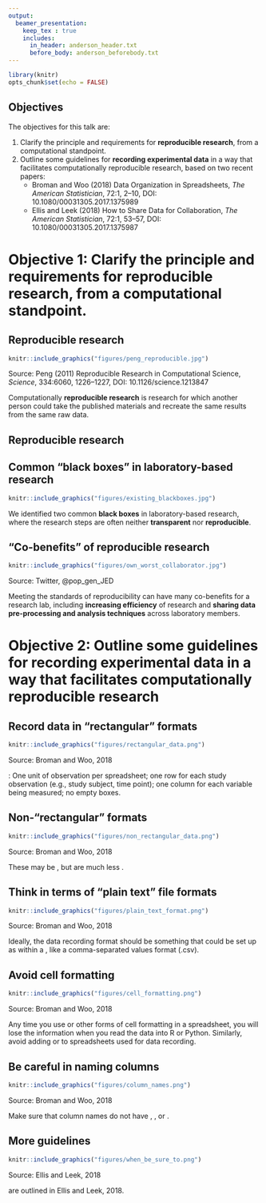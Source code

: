 ```yaml
---
output:
  beamer_presentation:
    keep_tex : true
    includes: 
      in_header: anderson_header.txt
      before_body: anderson_beforebody.txt
---
```


```r
library(knitr)
opts_chunk$set(echo = FALSE)
```

## Objectives

The objectives for this talk are: 

1. Clarify the principle and requirements for **reproducible research**, from a computational standpoint.
2. Outline some guidelines for **recording experimental data** in a way that facilitates computationally reproducible research, based on two recent papers: 
    + Broman and Woo (2018) Data Organization in Spreadsheets, *The American Statistician*, 72:1, 2--10, DOI: 10.1080/00031305.2017.1375989
    + Ellis and Leek (2018) How to Share Data for Collaboration, *The American Statistician*, 72:1, 53--57, DOI: 10.1080/00031305.2017.1375987

# Objective 1: Clarify the principle and requirements for reproducible research, from a computational standpoint.

## Reproducible research

```r
knitr::include_graphics("figures/peng_reproducible.jpg")
```

\vspace{-0.4cm}

\scriptsize Source: Peng (2011) Reproducible Research in Computational Science, *Science*, 334:6060, 1226--1227, DOI: 10.1126/science.1213847

\bigskip

\normalsize Computationally **reproducible research** is research for which another person could take the published materials and recreate the same results from the same raw data.

## Reproducible research

\begin{columns}

\begin{column}{0.5\textwidth}
\begin{centering}
\includegraphics[width=\textwidth]{figures/sidney_harris_new_yorker.png}
\end{centering} \\
\vspace{-0.1cm}
\scriptsize Source: Sidney Harris, The New Yorker
\end{column}

\begin{column}{0.5\textwidth}
\small
To make research computationally reproducible, full instructions should be available describing how you: 

\begin{itemize}
\item Did any cleaning, pre-processing, or reformatting of the \textbf{raw data} (i.e., the data directly recorded for an experiment or output by laboratory equipment)
\item Analyzed the \textbf{processed data} to generate figures, tables, and other research results
\end{itemize}

\textbf{Code scripts} are an excellent way to record this information.

\end{column}

\end{columns}

## Common "black boxes" in laboratory-based research

```r
knitr::include_graphics("figures/existing_blackboxes.jpg")
```

\small

We identified two common **black boxes** in laboratory-based research, where the research steps are often neither **transparent** nor **reproducible**.

## "Co-benefits" of reproducible research

```r
knitr::include_graphics("figures/own_worst_collaborator.jpg")
```

\vspace{-0.4cm}

\scriptsize Source: Twitter, @pop_gen_JED

\bigskip

\normalsize Meeting the standards of reproducibility can have many co-benefits for a research lab, including **increasing efficiency** of research and **sharing data pre-processing and analysis techniques** across laboratory members.

# Objective 2: Outline some guidelines for recording experimental data in a way that facilitates computationally reproducible research

## Record data in "rectangular" formats

```r
knitr::include_graphics("figures/rectangular_data.png")
```

\vspace{-0.4cm}

\scriptsize Source: Broman and Woo, 2018

\bigskip

\small \textbf{Rectangular format}: One unit of observation per spreadsheet; one row for each study observation (e.g., study subject, time point); one column for each variable being measured; no empty boxes.

## Non-"rectangular" formats

```r
knitr::include_graphics("figures/non_rectangular_data.png")
```

\vspace{-0.4cm}

\scriptsize Source: Broman and Woo, 2018

\small These may be \textbf{human-readable}, but are much less \textbf{computer-readable}.

## Think in terms of "plain text" file formats

```r
knitr::include_graphics("figures/plain_text_format.png")
```

\vspace{-0.4cm}

\scriptsize Source: Broman and Woo, 2018

\medskip 

\normalsize Ideally, the data recording format should be something that could be set up as within a \textbf{plain text file format}, like a comma-separated values format (.csv).

## Avoid cell formatting

```r
knitr::include_graphics("figures/cell_formatting.png")
```

\vspace{-0.4cm}

\scriptsize Source: Broman and Woo, 2018

\medskip

\normalsize Any time you use \textbf{highlighting} or other forms of cell formatting in a spreadsheet, you will lose the information when you read the data into R or Python. Similarly, avoid adding \textbf{text boxes} or \textbf{embedded formulas} to spreadsheets used for data recording.

## Be careful in naming columns

```r
knitr::include_graphics("figures/column_names.png")
```

\vspace{-0.4cm}

\scriptsize Source: Broman and Woo, 2018

\medskip

\normalsize Make sure that column names do not have \textbf{spaces}, \textbf{mathematical symbols}, or \textbf{other special characters}.

## More guidelines

```r
knitr::include_graphics("figures/when_be_sure_to.png")
```

\vspace{-0.4cm}

\scriptsize Source: Ellis and Leek, 2018

\normalsize \textbf{Similar and additional guidelines} are outlined in Ellis and Leek, 2018.

